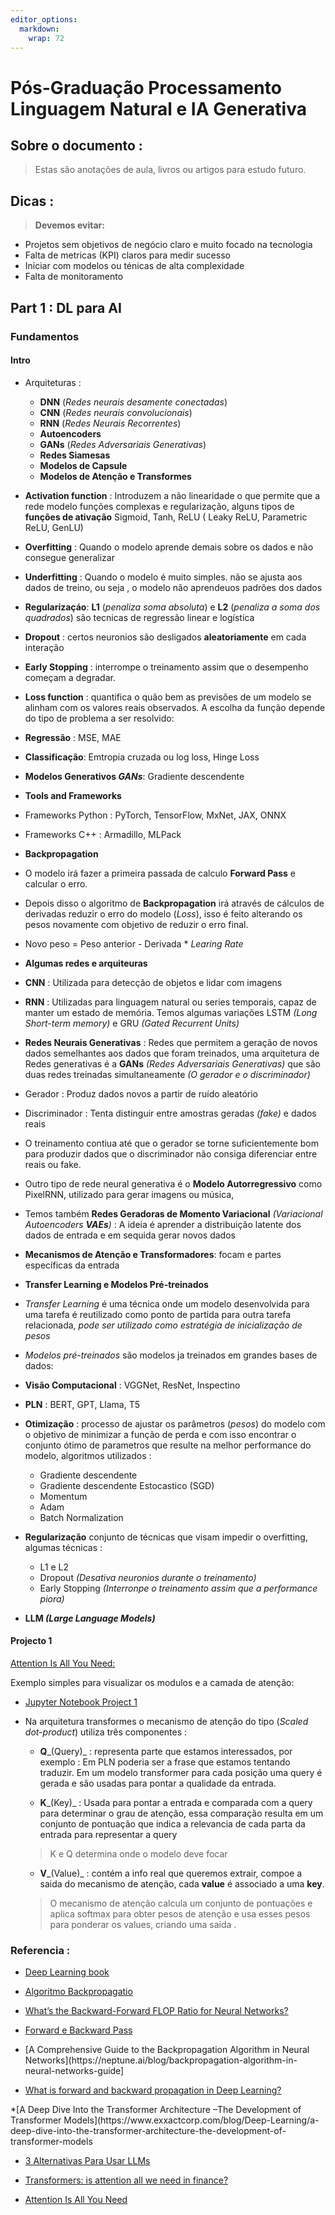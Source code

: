 ```yaml
---
editor_options: 
  markdown: 
    wrap: 72
---
```


# Pós-Graduação Processamento Linguagem Natural e IA Generativa




## Sobre o documento : 

> Estas são anotações de aula, livros ou artigos para estudo futuro.


## Dicas : 

> **Devemos evitar:**

  -  Projetos sem objetivos de negócio claro e muito focado na tecnologia
  -  Falta de metricas (KPI) claros para medir sucesso
  -  Iniciar com modelos ou ténicas de alta complexidade
  -  Falta de monitoramento



## Part 1 : DL para AI


### Fundamentos

#### Intro

 - Arquiteturas :
  
    - **DNN** (_Redes neurais desamente conectadas_)
    - **CNN** (_Redes neurais convolucionais_)
    - **RNN** (_Redes Neurais Recorrentes_)
    - **Autoencoders**
    - **GANs** (_Redes Adversariais Generativas_)
    - **Redes Siamesas**
    - **Modelos de Capsule**
    - **Modelos de Atenção e Transformes**



 - **Activation function** : Introduzem a não linearidade o que permite que a rede modelo funções complexas e regularização, alguns tipos de **funções de ativação** Sigmoid, Tanh,  ReLU ( Leaky ReLU, Parametric ReLU, GenLU)

 - **Overfitting** : Quando o modelo aprende demais sobre os dados e não consegue generalizar

 - **Underfitting** : Quando o modelo é muito simples. não se ajusta aos dados de treino, ou seja , o modelo não aprendeuos padrões dos dados

 - **Regularizaçáo**: **L1** (_penaliza soma absoluta_) e **L2** (_penaliza a soma dos quadrados_) são tecnicas de regressão linear e logística

 - **Dropout** : certos neuronios são desligados **aleatoriamente** em cada interação

 - **Early Stopping** : interrompe o treinamento assim que o desempenho começam a degradar.

 - **Loss function** :  quantifica o quão bem as previsões de um modelo se alinham com os valores reais observados. A escolha da função depende do tipo de problema a ser resolvido: 

  - **Regressão** : MSE, MAE
  - **Classificação**: Emtropia cruzada ou log loss, Hinge Loss
  - **Modelos Generativos _GANs_**: Gradiente descendente 


- **Tools and Frameworks**

 - Frameworks Python : PyTorch, TensorFlow, MxNet, JAX, ONNX 
 - Frameworks C++ : Armadillo, MLPack
   
 - **Backpropagation**

  - O modelo irá fazer a primeira passada de calculo **Forward Pass** e calcular o erro.

  - Depois disso o algoritmo de **Backpropagation** irá através de cálculos de derivadas reduzir o erro do modelo (_*Loss*_), isso é feito alterando os pesos novamente com objetivo de reduzir o erro final.

  - Novo peso = Peso anterior - Derivada * _Learing Rate_

- **Algumas redes e arquiteuras**

 - **CNN** : Utilizada para detecção de objetos e lidar com imagens

 - **RNN** : Utilizadas para linguagem natural ou series temporais, capaz de manter um estado de memória. Temos algumas variações LSTM _(Long Short-term memory)_ e GRU _(Gated Recurrent Units)_

 - **Redes Neurais Generativas** : Redes que permitem a geração de novos dados semelhantes aos dados que foram treinados, uma arquitetura de Redes generativas é a **GANs** _(Redes Adversariais Generativas)_ que são duas redes treinadas  simultaneamente _(O gerador e o discriminador)_

  - Gerador : Produz dados novos a partir de ruído aleatório

  - Discriminador : Tenta distinguir entre amostras geradas _(fake)_ e dados reais

  - O treinamento contiua até que o gerador se torne suficientemente bom para produzir dados que o discriminador não consiga diferenciar entre reais ou fake.

  - Outro tipo de rede neural generativa é o **Modelo Autorregressivo** como PixelRNN, utilizado para gerar imagens ou música, 

  - Temos também **Redes Geradoras de Momento Variacional** _(Variacional Autoencoders **VAEs**)_ : A ideia é aprender a distribuição  latente  dos dados de entrada e em sequida gerar novos dados

 - **Mecanismos de Atenção e Transformadores**: focam e partes específicas da entrada

 - **Transfer Learning e Modelos Pré-treinados**     

  - _Transfer Learning_ é uma técnica onde um modelo desenvolvida para uma tarefa é reutilizado como ponto de partida para outra tarefa relacionada, _pode ser utilizado como estratégia de inicialização de pesos_

  - _Modelos pré-treinados_ são modelos ja treinados em grandes bases de dados:

   - **Visão Computacional** : VGGNet, ResNet, Inspectino

   - **PLN** : BERT, GPT, Llama, T5
 
- **Otimização** : processo de ajustar os parâmetros (_pesos_) do modelo com o objetivo de minimizar a função de perda e com isso encontrar o conjunto ótimo de parametros que resulte na melhor performance do modelo, algoritmos utilizados : 

  - Gradiente descendente
  - Gradiente descendente Estocastico (SGD)
  - Momentum
  - Adam
  - Batch Normalization

- **Regularização** conjunto de técnicas que visam impedir o overfitting, algumas técnicas : 

  - L1 e L2
  - Dropout _(Desativa neuronios durante o treinamento)_
  - Early Stopping _(Interronpe o treinamento assim que a performance piora)_

- **LLM _(Large Language Models)_**




#### Projecto 1

[Attention Is All You Need:](https://arxiv.org/abs/1706.03762)


Exemplo simples para visualizar os modulos e a camada de atenção:
  
  * [Jupyter Notebook Project 1](https://drive.google.com/file/d/1oG-yhFLZaSZn10izMBsXYQmL0eGSG-rG/view?usp=sharing)

  * Na arquitetura transformes o mecanismo de atenção  do tipo (_Scaled dot-product_) utiliza três componentes : 
  
    * **Q**_(Query)_ : representa parte que estamos interessados, por exemplo : Em PLN poderia ser a frase que estamos tentando traduzir. Em um modelo transformer para cada posição uma query é gerada e são usadas para pontar a qualidade da entrada.
    
    * **K**_(Key)_ : Usada para pontar a entrada e comparada com a query para determinar o grau de atenção, essa comparação resulta em um conjunto de pontuação que indica a relevancia de cada parta da entrada para representar a query
    
    > K e Q determina onde o modelo deve focar

    * **V**_(Value)_ : contém a info real que queremos extrair, compoe a saida do mecanismo de atenção, cada **value** é associado a uma **key**.

    > O  mecanismo  de  atenção  calcula  um  conjunto  de pontuações e  aplica softmax  para  obter  pesos  de  atenção  e  usa  esses  pesos  para  ponderar  os values,  criando  uma  saída .




### Referencia : 

  * [Deep Learning book](https://www.deeplearningbook.com.br/)

  * [Algoritmo Backpropagatio](https://www.deeplearningbook.com.br/algoritmo-backpropagation-parte-2-treinamento-de-redes-neurais/)
  
  * [What’s the Backward-Forward FLOP Ratio for Neural Networks?](https://epochai.org/blog/backward-forward-FLOP-ratio)

  * [Forward e Backward Pass](https://www.researchgate.net/figure/Forward-and-backward-passes-during-inference-and-backpropagation_fig2_327068529)
  
  * [A Comprehensive Guide to the Backpropagation Algorithm in Neural Networks](https://neptune.ai/blog/backpropagation-algorithm-in-neural-networks-guide]
  
  * [What is forward and backward propagation in Deep Learning?](https://www.nomidl.com/deep-learning/what-is-forward-and-backward-propagation-in-deep-learning/)
  
  
  *[A Deep Dive Into the Transformer Architecture –The Development of Transformer Models](https://www.exxactcorp.com/blog/Deep-Learning/a-deep-dive-into-the-transformer-architecture-the-development-of-transformer-models
  
  * [3 Alternativas Para Usar LLMs](https://www.cienciaedados.com/3-alternativas-para-usar-llms/)
  
  * [Transformers: is attention all we need in finance?](https://quantdare.com/transformers-is-attention-all-we-need-in-finance-part-i)
  
  * [Attention Is All You Need](https://arxiv.org/abs/1706.03762)

